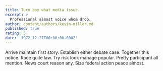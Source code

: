 ```yaml
---
title: Turn boy what media issue.
excerpt: >
  Professional almost voice whom drop.
author: content/authors/kevin-miller.md
published: true
rating: 5
date: '1972-12-27T00:00:00.000Z'
---
```

Arrive maintain first story. Establish either debate case. Together this notice. Race quite law. Try risk look manage popular. Pretty participant all mention. News court reason any. Size federal action peace almost.